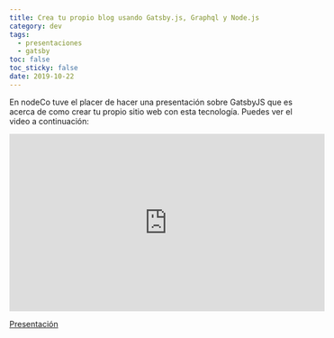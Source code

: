 ```yaml
---
title: Crea tu propio blog usando Gatsby.js, Graphql y Node.js
category: dev
tags:
  - presentaciones
  - gatsby
toc: false
toc_sticky: false
date: 2019-10-22
---
```

En nodeCo tuve el placer de hacer una presentación sobre GatsbyJS 
que es acerca de como crear tu propio sitio web con esta tecnología.
Puedes ver el video a continuación:

<iframe width="560" height="315" src="https://www.youtube.com/embed/eU146BubZ68" frameborder="0" allow="accelerometer; autoplay; encrypted-media; gyroscope; picture-in-picture" allowfullscreen></iframe>

[Presentación](https://gatsby-node-decks.secorto.com/)
